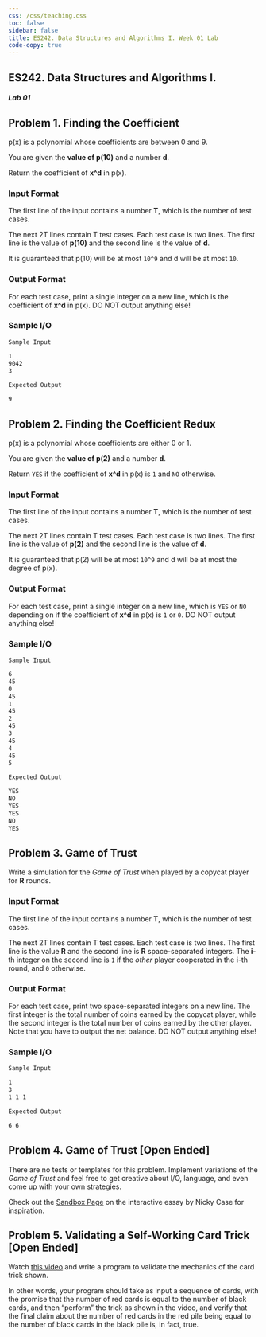 ```yaml
---
css: /css/teaching.css
toc: false
sidebar: false
title: ES242. Data Structures and Algorithms I. Week 01 Lab
code-copy: true
---
```


:::{.column-body-outset}

## ES242. Data Structures and Algorithms I.

##### Lab 01 



:::{.callout-note collapse="true" icon="false"}

# Problem 1. Finding the Coefficient

p(x) is a polynomial whose coefficients are between 0 and 9.

You are given the **value of p(10)** and a number **d**. 

Return the coefficient of **x^d** in p(x).

### Input Format

The first line of the input contains a number **T**, which is the number of test cases.

The next 2T lines contain T test cases. Each test case is two lines. The first line is the value of **p(10)** and the second line is the value of **d**.

It is guaranteed that p(10) will be at most `10^9` and d will be at most `10`.

### Output Format

For each test case, print a single integer on a new line, which is the coefficient of **x^d** in p(x). DO NOT output anything else!

### Sample I/O

`Sample Input`

```default
1
9042
3
```

`Expected Output`

```default
9
```  


:::


:::{.callout-note collapse="true" icon="false"}

# Problem 2. Finding the Coefficient Redux

p(x) is a polynomial whose coefficients are either 0 or 1.

You are given the **value of p(2)** and a number **d**. 

Return `YES` if the coefficient of **x^d** in p(x) is `1` and `NO` otherwise.

### Input Format

The first line of the input contains a number **T**, which is the number of test cases.

The next 2T lines contain T test cases. Each test case is two lines. The first line is the value of **p(2)** and the second line is the value of **d**.

It is guaranteed that p(2) will be at most `10^9` and d will be at most the degree of p(x).

### Output Format

For each test case, print a single integer on a new line, which is `YES` or `NO` depending on if the coefficient of **x^d** in p(x) is `1` or `0`. DO NOT output anything else!

### Sample I/O

`Sample Input`

```default
6
45
0
45
1
45
2
45
3
45
4
45
5
```

`Expected Output`

```default
YES
NO
YES
YES
NO
YES
```

:::


:::{.callout-note collapse="true" icon="false"}

# Problem 3. Game of Trust

Write a simulation for the _Game of Trust_ when played by a copycat player for **R** rounds.

### Input Format

The first line of the input contains a number **T**, which is the number of test cases.

The next 2T lines contain T test cases. Each test case is two lines. The first line is the value **R** and the second line is **R** space-separated integers. The **i**-th integer on the second line is `1` if the _other_  player cooperated in the **i**-th round, and `0` otherwise.

### Output Format

For each test case, print two space-separated integers on a new line. The first integer is the total number of coins earned by the copycat player, while the second integer is the total number of coins earned by the other player. Note that you have to output the net balance. DO NOT output anything else!

### Sample I/O

`Sample Input`

```default
1
3
1 1 1
```

`Expected Output`

```default
6 6
```

:::

:::{.callout-note collapse="true" icon="false"}

# Problem 4. Game of Trust [Open Ended]

There are no tests or templates for this problem. Implement variations of the _Game of Trust_ and feel free to get creative about I/O, language, and even come up with your own strategies. 

Check out the [Sandbox Page](https://ncase.me/trust/) on the interactive essay by Nicky Case for inspiration.

:::

:::{.callout-note collapse="true" icon="false"}

# Problem 5. Validating a Self-Working Card Trick [Open Ended]

Watch [this video](https://www.youtube.com/watch?v=aNpGxZ_1KXU) and write a program to validate the mechanics of the card trick shown. 

In other words, your program should take as input a sequence of cards, with the promise that the number of red cards is equal to the number of black cards, and then "perform" the trick as shown in the video, and verify that the final claim about the number of red cards in the red pile being equal to the number of black cards in the black pile is, in fact, true.

:::

:::
